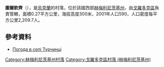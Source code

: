 {{coord|49|16|5|N|26|24|48|E|scale:100000|display=title}}

'''圖爾欽齊'''（{{lang-uk|Турчинці}}），是[[烏克蘭|烏克蘭]]的村落，位於該國西部[[赫梅利尼茨基州|赫梅利尼茨基州]]，由[[戈羅多克區_(赫梅利尼茨基州)|戈羅多克區]]負責管轄，面積0.27平方公里，海拔高度300米，2001年人口590，人口密度每平方公里2,209.7人。

==參考資料==
* [http://weather.in.ua/ua/hmel'nickaja/26681 Погода в селі Турчинці] {{Wayback|url=http://weather.in.ua/ua/hmel'nickaja/26681 |date=20111220073311 }}

{{DEFAULTSORT:Турчинці}}
[[Category:赫梅利尼茨基州村落|Category:赫梅利尼茨基州村落]]
[[Category:戈羅多克區村落_(赫梅利尼茨基州)|Category:戈羅多克區村落 (赫梅利尼茨基州)]]


{{Khmelnytskyi-geo-stub}}